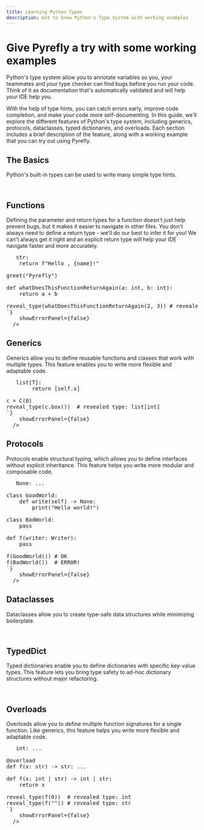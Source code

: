 ```yaml
---
title: Learning Python Types
description: Get to know Python's Type System with working examples
---
```



# Give Pyrefly a try with some working examples

Python's type system allow you to annotate variables so you, your teammates and your type checker can find bugs before you run your code. Think of it as documentation that's automatically validated and will help your IDE help you.

With the help of type hints, you can catch errors early, improve code completion, and make your code more self-documenting.
In this guide, we'll explore the different features of Python's type system, including generics, protocols, dataclasses, typed dictionaries, and overloads. Each section includes a brief description of the feature, along with a working example that you can try out using Pyrefly.

## The Basics

Python's built-in types can be used to write many simple type hints.
<pre>
  <TryPyre2BrowserOnly
  sampleFilename="basic_types.py"
  isCodeSnippet={true}
  codeSample={`# Example: Basic Types

from typing import reveal_type

age: int = 5
reveal_type(age) # revealed type: Literal[5]

age = "oops"

name: str = "John"
reveal_type(name) # revealed type: Literal['John']

numbers: list[int] = [1, 2, 3]
reveal_type(numbers) # revealed type: list[int]

names: list[str] = ["John", "Jane"]
reveal_type(names) # revealed type: list[str]

person: dict[str, str] = {"name": "John", "age": "30"}
reveal_type(person) # revealed type: dict[str, str]

is_admin: bool = True
reveal_type(is_admin) # revealed type: Literal[True]
`}
    showErrorPanel={false}
  />
</pre>

## Functions
Defining the parameter and return types for a function doesn't just help prevent bugs, but it makes it easier to navigate in other files. You don't always need to define a return type - we'll do our best to infer it for you! We can't always get it right and an explicit return type will help your IDE navigate faster and more accurately.
<pre>
  <TryPyre2BrowserOnly
  sampleFilename="functions.py"
  isCodeSnippet={true}
  codeSample={`# Example: Functions

from typing import reveal_type

def greet(name: str) -> str:
    return f"Hello , {name}!"

greet("Pyrefly")

def whatDoesThisFunctionReturnAgain(a: int, b: int):
    return a + b

reveal_type(whatDoesThisFunctionReturnAgain(2, 3)) # revealed type: int
`}
    showErrorPanel={false}
  />
</pre>

## Generics

Generics allow you to define reusable functions and classes that work with multiple types. This feature enables you to write more flexible and adaptable code.

<pre>
  <TryPyre2BrowserOnly
    sampleFilename="generics.py"
    isCodeSnippet={true}
    codeSample={`# Example: Generic Classes

from typing import reveal_type

class C[T]:
    def __init__(self, x: T):
        self.x = x
    def box(self) -> list[T]:
        return [self.x]

c = C(0)
reveal_type(c.box())  # revealed type: list[int]
`}
    showErrorPanel={false}
  />
</pre>

## Protocols

Protocols enable structural typing, which allows you to define interfaces without explicit inheritance. This feature helps you write more modular and composable code.

<pre>
  <TryPyre2BrowserOnly
    sampleFilename="protocols.py"
    isCodeSnippet={true}
    codeSample={`# Example: Structural Typing with Protocols

from typing import Iterable, Protocol

class Writer(Protocol):
    def write(self) -> None: ...

class GoodWorld:
    def write(self) -> None:
        print("Hello world!")

class BadWorld:
    pass

def f(writer: Writer):
    pass

f(GoodWorld()) # OK
f(BadWorld())  # ERROR!
`}
    showErrorPanel={false}
  />
</pre>

## Dataclasses

Dataclasses allow you to create type-safe data structures while minimizing boilerplate.

<pre>
  <TryPyre2BrowserOnly
    sampleFilename="data_classes.py"
    isCodeSnippet={true}
    codeSample={`# Example: Dataclasses

from dataclasses import dataclass

@dataclass
class Point:
    x: float
    y: float

Point(x=0.0, y=0.0)    # OK
Point(x=0.0, y="oops") # ERROR!
`}
    showErrorPanel={false}
  />
</pre>


## TypedDict

Typed dictionaries enable you to define dictionaries with specific key-value types. This feature lets you bring type safety to ad-hoc dictionary structures without major refactoring.

<pre>
  <TryPyre2BrowserOnly
    sampleFilename="typed_dict.py"
    isCodeSnippet={true}
    codeSample={`# Example: TypedDict

from typing import TypedDict

class Movie(TypedDict):
    name: str
    year: int

good_movie: Movie = {"name": "Toy Story", "year": 1995} # OK
bad_movie: Movie = {"name": "The Room", "year": "2003"}  # ERROR!
`}
    showErrorPanel={false}
  />
</pre>

## Overloads

Overloads allow you to define multiple function signatures for a single function. Like generics, this feature helps you write more flexible and adaptable code.

<pre>
  <TryPyre2BrowserOnly
    sampleFilename="overloads.py"
    isCodeSnippet={true}
    codeSample={`# Example: Overloads

from typing import overload, reveal_type

@overload
def f(x: int) -> int: ...

@overload
def f(x: str) -> str: ...

def f(x: int | str) -> int | str:
    return x

reveal_type(f(0))  # revealed type: int
reveal_type(f("")) # revealed type: str
`}
    showErrorPanel={false}
  />
</pre>
